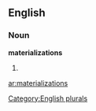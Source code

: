 
==English==

===Noun===
'''materializations'''

# {{plural of|[[materialization]]}}

[[Category:English plurals]]

[[ar:materializations]]